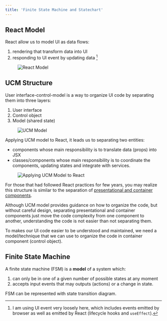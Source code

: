 ```yaml
---
title: 'Finite State Machine and Statechart'
---
```



## React Model

React allow us to model UI as data flows:

1. rendering that transform data into UI
1. responding to UI event by updating data [^1]

<Figure caption="React Model">
  <Image src={reactModel} alt="React Model" />
</Figure>

## UCM Structure

User interface-control-model is a way to organize UI code by separating them into three layers:

1. User interface
2. Control object
3. Model (shared state)

<Figure caption="UCM Model">
  <Image src={ucmModel} alt="UCM Model" />
</Figure>

Applying UCM model to React, it leads us to separating two entities:

- components whose main responsibility is to translate data (props) into JSX
- classes/components whose main responsibility is to coordinate the components, updating states and integrate with services.

<Figure caption="Applying UCM Model to React">
  <Image src={ucmModelInReact} alt="Applying UCM Model to React" />
</Figure>

<Aside>

For those that had followed React practices for few years, you may realize this structure is similar to the separation of [presentational and container components](https://medium.com/@dan_abramov/smart-and-dumb-components-7ca2f9a7c7d0).

</Aside>

Although UCM model provides guidance on how to organize the code, but without careful design, separating presentational and container components just move the code complexity from one component to another, understanding the code is not easier than not separating them.

To makes our UI code easier to be understood and maintained, we need a model/technique that we can use to organize the code in container component (control object).

## Finite State Machine

A finite state machine (FSM) is a **model** of a system which:

1. can only be in one of a given number of possible states at any moment
1. accepts input events that may outputs (actions) or a change in state.

FSM can be represented with state transition diagram.

[^1]: I am using UI event very loosely here, which includes events emitted by browser as well as emitted by React (lifecycle hooks and `useEffect`).
